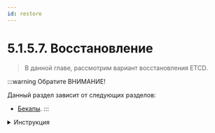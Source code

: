```yaml
---
id: restore
---
```



# 5.1.5.7. Восстановление

> В данной главе, рассмотрим вариант восстановления ETCD.


:::warning Обратите ВНИМАНИЕ!

Данный раздел зависит от следующих разделов:
- [Бекапы](/tech-docs/etcd/components/etcdbrctl/etcd-backups).
:::


<Tabs groupId="etcd-recovery-mode">
  <TabItem value='etcdbrctl'>
    <details>
      <summary>Инструкция</summary>
      <ThreeNodeK8s />
    </details>
  </TabItem>
</Tabs>

